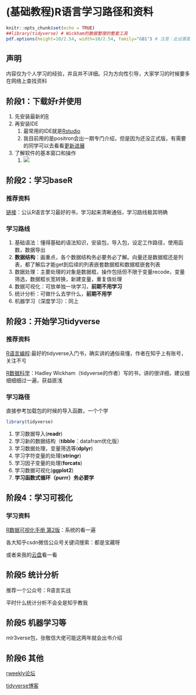 
# (基础教程)R语言学习路径和资料{-}


```r
knitr::opts_chunk$set(echo = TRUE)
##library(tidyverse) # Wickham的数据整理的整套工具
pdf.options(height=10/2.54, width=10/2.54, family="GB1") # 注意：此设置要放在最后
```

## 声明
内容仅为个人学习的经验，并且并不详细。只为方向性引导，大家学习的时候要多在网络上查找资料

## 阶段1：下载好r并使用
1. 先安装最新的[R](https://www.r-project.org/)
2. 再安装IDE
   1. 最常用的IDE就是[Rstudio](https://posit.co/downloads/)
   2. 我目前用的是positron会出一期专门介绍，但是因为还没正式版，有需要的同学可以去看看[更新进展](https://github.com/posit-dev/positron/releases)
3. 了解软件的基本窗口和操作
   1. ![](https://vip.123pan.cn/1813062489//7%20pic/202410192013471.png)

## 阶段2：学习baseR

### 推荐资料

[链接](https://book.douban.com/subject/36420926/)：公认R语言学习最好的书，学习起来清晰通俗，学习路线极其明确

### 学习路线
1. 基础语法：懂得基础的语法知识，安装包，导入包，设定工作路径，使用函数，数据导出
2. **数据结构**：画重点，各个数据结构务必要务必了解。向量还是数据框还是列表，都了解后才能get到后续的列表嵌套数据框和数据框嵌套列表
3. 数据处理：主要处理的对象是数据框，操作包括但不限于变量recode，变量筛选，数据框长宽转换，新建变量，重复值处理
4. 数据可视化：可放单独一块学习，**前期不用学习**
5. 统计分析：可做什么去学什么，**前期不用学**
6. 机器学习（深度学习）：同上

## 阶段3：开始学习tidyverse

### 推荐资料

[R语言编程](https://book.douban.com/subject/36171369/):最好的tidyverse入门书，确实讲的通俗易懂，作者在知乎上有账号，关注不亏

[R数据科学](https://book.douban.com/subject/30277904/)：Hadley Wickham（tidyverse的作者）写的书，讲的很详细，建议细细细细过一遍，获益匪浅

### 学习路径
直接参考加载包的时候的导入函数，一个个学

```r
library(tidyverse)

```

1. 学习数据导入(**readr**)
2. 学习新的数据结构（**tibble**：datafram优化版）
3. 学习数据处理，变量筛选等(**dplyr**)
4. 学习字符变量的处理(**stringr**)
5. 学习因子变量的处理(**forcats**)
6. 学习数据可视化(**ggplot2**)
7. **学习函数式循环（purrr）务必要学**

## 阶段4：学习可视化

### 学习资料

[R数据可视化手册  第2版](http://book.ucdrs.superlib.net/views/specific/2929/bookDetail.jsp?dxNumber=000019332693&d=49173A13F1A674EE50CACCE072F13B33&fenlei=18170403)：系统的看一遍

各大知乎csdn微信公众号关键词搜索：都是宝藏呀

或者来我的[云盘](https://file.wk8686.top/?2%20%E4%BB%A3%E7%A0%81%E6%A8%A1%E6%9D%BF/R)看一看

## 阶段5 统计分析

推荐一个公众号：R语言实战

平时什么统计分析不会全是知乎教我


## 阶段5 机器学习等

mlr3verse包，张敬信大佬可能这两年就会出书介绍

## 阶段6 其他

[rweekly论坛](https://rweekly.org/)

[tidyverse博客](https://www.tidyverse.org/blog/)